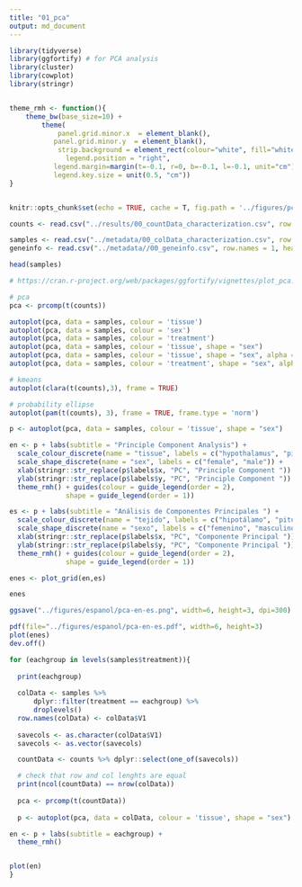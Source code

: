 ```yaml
---
title: "01_pca"
output: md_document
---
```


```r
library(tidyverse)
library(ggfortify) # for PCA analysis
library(cluster)
library(cowplot)
library(stringr)


theme_rmh <- function(){ 
    theme_bw(base_size=10) +
        theme(
            panel.grid.minor.x  = element_blank(),
           panel.grid.minor.y  = element_blank(),
            strip.background = element_rect(colour="white", fill="white"),
              legend.position = "right",           
           legend.margin=margin(t=-0.1, r=0, b=-0.1, l=-0.1, unit="cm"),
           legend.key.size = unit(0.5, "cm"))
}


knitr::opts_chunk$set(echo = TRUE, cache = T, fig.path = '../figures/pca/')
```

```r
counts <- read.csv("../results/00_countData_characterization.csv", row.names = 1, header = T)

samples <- read.csv("../metadata/00_colData_characterization.csv", row.names = 1, header = T)
geneinfo <- read.csv("../metadata//00_geneinfo.csv", row.names = 1, header = T)

head(samples)
```

```r
# https://cran.r-project.org/web/packages/ggfortify/vignettes/plot_pca.html

# pca
pca <- prcomp(t(counts))

autoplot(pca, data = samples, colour = 'tissue') 
autoplot(pca, data = samples, colour = 'sex') 
autoplot(pca, data = samples, colour = 'treatment') 
autoplot(pca, data = samples, colour = 'tissue', shape = "sex") 
autoplot(pca, data = samples, colour = 'tissue', shape = "sex", alpha = "treatment")
autoplot(pca, data = samples, colour = 'treatment', shape = "sex", alpha = "tissue")

# kmeans
autoplot(clara(t(counts),3), frame = TRUE)

# probability ellipse
autoplot(pam(t(counts), 3), frame = TRUE, frame.type = 'norm')
```

```r
p <- autoplot(pca, data = samples, colour = 'tissue', shape = "sex")

en <- p + labs(subtitle = "Principle Component Analysis") +
  scale_colour_discrete(name = "tissue", labels = c("hypothalamus", "pituitary", "gonad")) +
  scale_shape_discrete(name = "sex", labels = c("female", "male")) +
  xlab(stringr::str_replace(p$labels$x, "PC", "Principle Component ")) +
  ylab(stringr::str_replace(p$labels$y, "PC", "Principle Component ")) +
  theme_rmh() + guides(colour = guide_legend(order = 2), 
              shape = guide_legend(order = 1))

es <- p + labs(subtitle = "Análisis de Componentes Principales ") +
  scale_colour_discrete(name = "tejido", labels = c("hipotálamo", "pituitaria", "gónada")) +
  scale_shape_discrete(name = "sexo", labels = c("femenino", "masculino")) +
  xlab(stringr::str_replace(p$labels$x, "PC", "Componente Principal ")) +
  ylab(stringr::str_replace(p$labels$y, "PC", "Componente Principal ")) +
  theme_rmh() + guides(colour = guide_legend(order = 2), 
              shape = guide_legend(order = 1))

enes <- plot_grid(en,es)

enes 

ggsave("../figures/espanol/pca-en-es.png", width=6, height=3, dpi=300)

pdf(file="../figures/espanol/pca-en-es.pdf", width=6, height=3)
plot(enes)    
dev.off()
```



```r
for (eachgroup in levels(samples$treatment)){
  
  print(eachgroup)
  
  colData <- samples %>%
      dplyr::filter(treatment == eachgroup) %>%
      droplevels()
  row.names(colData) <- colData$V1
  
  savecols <- as.character(colData$V1) 
  savecols <- as.vector(savecols) 

  countData <- counts %>% dplyr::select(one_of(savecols)) 

  # check that row and col lenghts are equal
  print(ncol(countData) == nrow(colData))
  
  pca <- prcomp(t(countData))
  
  p <- autoplot(pca, data = colData, colour = 'tissue', shape = "sex")

en <- p + labs(subtitle = eachgroup) +
  theme_rmh() 


plot(en) 
}
```



